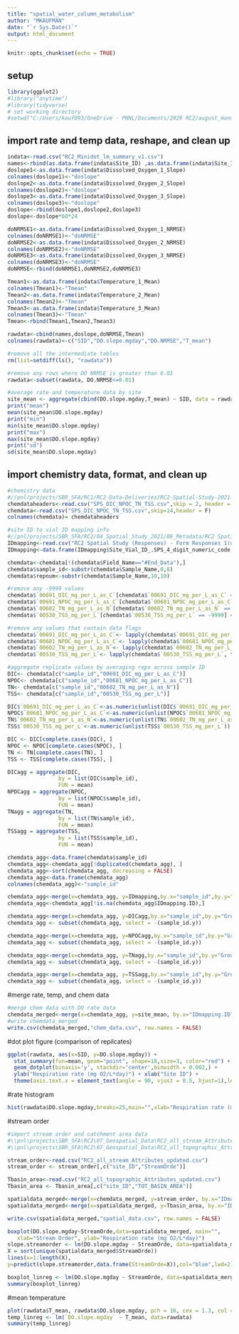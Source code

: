 ```yaml
---
title: "spatial_water_column_metabolism"
author: "MKAUFMAN"
date: "`r Sys.Date()`"
output: html_document
---
```


```r
knitr::opts_chunk$set(echo = TRUE)
```

## setup
```r
library(ggplot2)
#library("anytime")
#library(tidyverse)
# set working directory
#setwd("C:/Users/kauf093/OneDrive - PNNL/Documents/2020 RC2/august_manual_chamber_testing");
```

## import rate and temp data, reshape, and clean up
```r
indata<-read.csv("RC2_Minidot_lm_summary_v1.csv")
names<-rbind(as.data.frame(indata$Site_ID) ,as.data.frame(indata$Site_ID), as.data.frame(indata$Site_ID))
doslope1<-as.data.frame(indata$Dissolved_Oxygen_1_Slope)
colnames(doslope1)<-"doslope"
doslope2<-as.data.frame(indata$Dissolved_Oxygen_2_Slope)
colnames(doslope2)<-"doslope"
doslope3<-as.data.frame(indata$Dissolved_Oxygen_3_Slope)
colnames(doslope3)<-"doslope"
doslope<-rbind(doslope1,doslope2,doslope3)
doslope<-doslope*60*24

doNRMSE1<-as.data.frame(indata$Dissolved_Oxygen_1_NRMSE)
colnames(doNRMSE1)<-"doNRMSE"
doNRMSE2<-as.data.frame(indata$Dissolved_Oxygen_2_NRMSE)
colnames(doNRMSE2)<-"doNRMSE"
doNRMSE3<-as.data.frame(indata$Dissolved_Oxygen_3_NRMSE)
colnames(doNRMSE3)<-"doNRMSE"
doNRMSE<-rbind(doNRMSE1,doNRMSE2,doNRMSE3)

Tmean1<-as.data.frame(indata$Temperature_1_Mean)
colnames(Tmean1)<-"Tmean"
Tmean2<-as.data.frame(indata$Temperature_2_Mean)
colnames(Tmean2)<-"Tmean"
Tmean3<-as.data.frame(indata$Temperature_3_Mean)
colnames(Tmean3)<-"Tmean"
Tmean<-rbind(Tmean1,Tmean2,Tmean3)

rawdata<-cbind(names,doslope,doNRMSE,Tmean)
colnames(rawdata)<-c("SID","DO.slope.mgday","DO.NRMSE","T_mean")

#remove all the intermediate tables
rm(list=setdiff(ls(), "rawdata"))

#remove any rows where DO NRMSE is greater than 0.01
rawdata<-subset(rawdata, DO.NRMSE<=0.01)

#average rate and temperature data by site
site_mean <- aggregate(cbind(DO.slope.mgday,T_mean) ~ SID, data = rawdata, FUN = mean, na.rm = TRUE)
print("mean")
mean(site_mean$DO.slope.mgday)
print("min")
min(site_mean$DO.slope.mgday)
print("max")
max(site_mean$DO.slope.mgday)
print("sd")
sd(site_mean$DO.slope.mgday)

```
## import chemistry data, format, and clean up

```r
#chemistry data 
#//pnl/projects/SBR_SFA/RC1/RC2-Data-Deliveries/RC2-Spatial-Study-2021-Sample-Data/SPS_DIC_NPOC_TN_TSS.csv
chemdataheaders<-read.csv("SPS_DIC_NPOC_TN_TSS.csv",skip = 2, header = F, nrows = 1, as.is = T)
chemdata<-read.csv("SPS_DIC_NPOC_TN_TSS.csv",skip=14,header = F)
colnames(chemdata)= chemdataheaders

#site ID to vial ID mapping info
#//pnl/projects/SBR_SFA/RC2/04_Spatial_Study_2021/06_Metadata/RC2 Spatial Study (Responses) - Form Responses 1(updated 2022-05-17).csv
IDmapping<-read.csv("RC2 Spatial Study (Responses) - Form Responses 1(updated 2022-05-17).csv",header = T)
IDmapping<-data.frame(IDmapping$Site_Vial_ID_.SPS_4_digit_numeric_code,IDmapping$ID)

chemdata<-chemdata[!(chemdata$Field_Name=="#End_Data"),]
chemdata$sample_id<-substr(chemdata$Sample_Name,0,8)
chemdata$repnum<-substr(chemdata$Sample_Name,10,10)

#remove any -9999 values
chemdata$`00691_DIC_mg_per_L_as_C`[chemdata$`00691_DIC_mg_per_L_as_C` == -9999] <- NA
chemdata$`00681_NPOC_mg_per_L_as_C`[chemdata$`00681_NPOC_mg_per_L_as_C` == -9999] <- NA
chemdata$`00602_TN_mg_per_L_as_N`[chemdata$`00602_TN_mg_per_L_as_N` == -9999] <- NA
chemdata$`00530_TSS_mg_per_L`[chemdata$`00530_TSS_mg_per_L` == -9999] <- NA

#remove any values that contain data flags
chemdata$`00691_DIC_mg_per_L_as_C`<- lapply(chemdata$`00691_DIC_mg_per_L_as_C`, function(x) as.numeric(as.character(x)))
chemdata$`00681_NPOC_mg_per_L_as_C`<- lapply(chemdata$`00681_NPOC_mg_per_L_as_C`, function(x) as.numeric(as.character(x)))
chemdata$`00602_TN_mg_per_L_as_N`<- lapply(chemdata$`00602_TN_mg_per_L_as_N`, function(x) as.numeric(as.character(x)))
chemdata$`00530_TSS_mg_per_L`<- lapply(chemdata$`00530_TSS_mg_per_L`, function(x) as.numeric(as.character(x)))

#aggregate replicate values by averaging reps across sample ID
DIC<- chemdata[c("sample_id","00691_DIC_mg_per_L_as_C")]
NPOC<- chemdata[c("sample_id","00681_NPOC_mg_per_L_as_C")]
TN<- chemdata[c("sample_id","00602_TN_mg_per_L_as_N")]
TSS<- chemdata[c("sample_id","00530_TSS_mg_per_L")]

DIC$`00691_DIC_mg_per_L_as_C`<-as.numeric(unlist(DIC$`00691_DIC_mg_per_L_as_C`))
NPOC$`00681_NPOC_mg_per_L_as_C`<-as.numeric(unlist(NPOC$`00681_NPOC_mg_per_L_as_C`))
TN$`00602_TN_mg_per_L_as_N`<-as.numeric(unlist(TN$`00602_TN_mg_per_L_as_N`))
TSS$`00530_TSS_mg_per_L`<-as.numeric(unlist(TSS$`00530_TSS_mg_per_L`))

DIC <- DIC[complete.cases(DIC), ]
NPOC <- NPOC[complete.cases(NPOC), ]
TN <- TN[complete.cases(TN), ]
TSS <- TSS[complete.cases(TSS), ]

DICagg = aggregate(DIC,
                by = list(DIC$sample_id),
                FUN = mean)
NPOCagg = aggregate(NPOC,
                by = list(NPOC$sample_id),
                FUN = mean)
TNagg = aggregate(TN,
                by = list(TN$sample_id),
                FUN = mean)
TSSagg = aggregate(TSS,
                by = list(TSS$sample_id),
                FUN = mean)

chemdata_agg<-data.frame(chemdata$sample_id)
chemdata_agg<-chemdata_agg[!duplicated(chemdata_agg), ]
chemdata_agg<-sort(chemdata_agg, decreasing = FALSE)
chemdata_agg<-data.frame(chemdata_agg)
colnames(chemdata_agg)<-"sample_id"

chemdata_agg<-merge(x=chemdata_agg, y=IDmapping,by.x="sample_id",by.y="IDmapping.Site_Vial_ID_.SPS_4_digit_numeric_code", all.x=TRUE, sort = TRUE)
chemdata_agg<-chemdata_agg[!is.na(chemdata_agg$IDmapping.ID),]

chemdata_agg<-merge(x=chemdata_agg, y=DICagg,by.x="sample_id",by.y="Group.1", all.x=TRUE, sort = TRUE)
chemdata_agg <- subset(chemdata_agg, select = -(sample_id.y))

chemdata_agg<-merge(x=chemdata_agg, y=NPOCagg,by.x="sample_id",by.y="Group.1", all.x=TRUE, sort = TRUE)
chemdata_agg <- subset(chemdata_agg, select = -(sample_id.y))

chemdata_agg<-merge(x=chemdata_agg, y=TNagg,by.x="sample_id",by.y="Group.1", all.x=TRUE, sort = TRUE)
chemdata_agg <- subset(chemdata_agg, select = -(sample_id.y))

chemdata_agg<-merge(x=chemdata_agg, y=TSSagg,by.x="sample_id",by.y="Group.1", all.x=TRUE, sort = TRUE)
chemdata_agg <- subset(chemdata_agg, select = -(sample_id.y))
```

#merge rate, temp, and chem data
```r

#merge chem data with DO rate data
chemdata_merged<-merge(x=chemdata_agg, y=site_mean, by.x="IDmapping.ID", by.y="SID",all=TRUE)
#write chemdata_merged
write.csv(chemdata_merged,"chem_data.csv", row.names = FALSE)
```

#dot plot figure (comparison of repilcates)
```r
ggplot(rawdata, aes(x=SID, y=DO.slope.mgday)) + 
  stat_summary(fun=mean, geom="point", shape=18,size=3, color="red") +
  geom_dotplot(binaxis='y', stackdir='center',binwidth = 0.002,) +
  ylab("Respiration rate (mg O2/L*day)") + xlab("Site ID") + 
  theme(axis.text.x = element_text(angle = 90, vjust = 0.5, hjust=1),legend.position = c(0, 0))
```

#rate histogram
```r
hist(rawdata$DO.slope.mgday,breaks=25,main="",xlab="Respiration rate (mg O2/L*day)", ylab="frequency")
```
#stream order
```r
#import stream order and catchment area data
#\\pnl\projects\SBR_SFA\RC2\07_Geospatial_Data\RC2_all_stream_Attributes_updated.csv
#\\pnl\projects\SBR_SFA\RC2\07_Geospatial_Data\RC2_all_topographic_Attributes_updated.csv

stream_order<-read.csv("RC2_all_stream_Attributes_updated.csv")
stream_order <- stream_order[,c("site_ID","StreamOrde")]

Tbasin_area<-read.csv("RC2_all_topographic_Attributes_updated.csv")
Tbasin_area <- Tbasin_area[,c("site_ID","TOT_BASIN_AREA")]

spatialdata_merged<-merge(x=chemdata_merged, y=stream_order, by.x="IDmapping.ID", by.y="site_ID")
spatialdata_merged<-merge(x=spatialdata_merged, y=Tbasin_area, by.x="IDmapping.ID", by.y="site_ID")

write.csv(spatialdata_merged,"spatial_data.csv", row.names = FALSE)

boxplot(DO.slope.mgday~StreamOrde,data=spatialdata_merged, main="",
   xlab="Stream Order", ylab="Respiration rate (mg O2/L*day)")
slope.streamorder <- lm(DO.slope.mgday ~ StreamOrde, data=spatialdata_merged)
X = sort(unique(spatialdata_merged$StreamOrde))
lines(x=1:length(X),
y=predict(slope.streamorder,data.frame(StreamOrde=X)),col="blue",lwd=2)

boxplot_linreg <- lm(DO.slope.mgday ~ StreamOrde, data=spatialdata_merged)
summary(boxplot_linreg)
```
#mean temperature
```r
plot(rawdata$T_mean, rawdata$DO.slope.mgday, pch = 16, cex = 1.3, col = "black", main = "", xlab="Mean Temperature (C)",ylab="DO slope (mg*l^-1*day^-1)")+abline(lm(`DO.slope.mgday` ~ T_mean, data=rawdata))
temp_linreg <- lm(`DO.slope.mgday` ~ T_mean, data=rawdata)
summary(temp_linreg)

```
